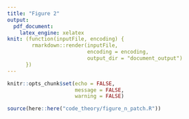 ```yaml
---
title: "Figure 2"
output:
  pdf_document:
    latex_engine: xelatex
knit: (function(inputFile, encoding) {
        rmarkdown::render(inputFile,
                          encoding = encoding,
                          output_dir = "document_output")
      })
---
```


```r

knitr::opts_chunk$set(echo = FALSE,
                      message = FALSE,
                      warning = FALSE)

```

```r

source(here::here("code_theory/figure_n_patch.R"))

```
